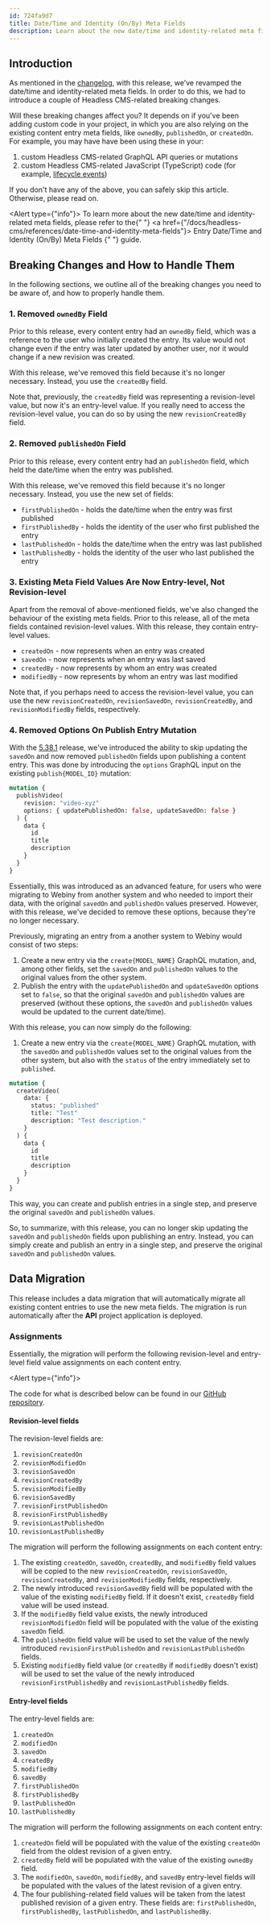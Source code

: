 ```yaml
---
id: 724fa9d7
title: Date/Time and Identity (On/By) Meta Fields
description: Learn about the new date/time and identity-related meta fields, and how to handle the breaking changes.
---
```


## Introduction


As mentioned in the [changelog](docs/release-notes/5.39.0/changelog#headless-cms-revamped-date-time-and-identity-on-by-meta-fields), with this release, we’ve revamped the date/time and identity-related meta fields. In order to do this, we had to introduce a couple of Headless CMS-related breaking changes.

Will these breaking changes affect you? It depends on if you've been adding custom code in your project, in which you are also relying on the existing content entry meta fields, like `ownedBy`, `publishedOn`, or `createdOn`. For example, you may have have been using these in your:

1. custom Headless CMS-related GraphQL API queries or mutations
2. custom Headless CMS-related JavaScript (TypeScript) code (for example, [lifecycle events](/docs/headless-cms/references/lifecycle-events))

If you don't have any of the above, you can safely skip this article. Otherwise, please read on.

<Alert type={"info"}>
  To learn more about the new date/time and identity-related meta fields, please refer to the{" "}
  <a href={"/docs/headless-cms/references/date-time-and-identity-meta-fields"}>
    Entry Date/Time and Identity (On/By) Meta Fields
  </a>{" "}
  guide.
</Alert>

## Breaking Changes and How to Handle Them

In the following sections, we outline all of the breaking changes you need to be aware of, and how to properly handle them.

### 1. Removed `ownedBy` Field

Prior to this release, every content entry had an `ownedBy` field, which was a reference to the user who initially created the entry. Its value would not change even if the entry was later updated by another user, nor it would change if a new revision was created.

With this release, we've removed this field because it's no longer necessary. Instead, you use the `createdBy` field.

Note that, previously, the `createdBy` field was representing a revision-level value, but now it's an entry-level value. If you really need to access the revision-level value, you can do so by using the new `revisionCreatedBy` field.

### 2. Removed `publishedOn` Field

Prior to this release, every content entry had an `publishedOn` field, which held the date/time when the entry was published.

With this release, we've removed this field because it's no longer necessary. Instead, you use the new set of fields:

- `firstPublishedOn` - holds the date/time when the entry was first published
- `firstPublishedBy` - holds the identity of the user who first published the entry
- `lastPublishedOn` - holds the date/time when the entry was last published
- `lastPublishedBy` - holds the identity of the user who last published the entry

### 3. Existing Meta Field Values Are Now Entry-level, Not Revision-level

Apart from the removal of above-mentioned fields, we've also changed the behaviour of the existing meta fields. Prior to this release, all of the meta fields contained revision-level values. With this release, they contain entry-level values.

- `createdOn` -  now represents when an entry was created
- `savedOn` -    now represents when an entry was last saved
- `createdBy` -  now represents by whom an entry was created
- `modifiedBy` - now represents by whom an entry was last modified

Note that, if you perhaps need to access the revision-level value, you can use the new `revisionCreatedOn`, `revisionSavedOn`, `revisionCreatedBy`, and `revisionModifiedBy` fields, respectively.

### 4. Removed Options On Publish Entry Mutation

With the [5.38.1](/docs/release-notes/5.38.1/changelog#skipping-the-update-of-saved-on-and-published-on-fields-when-publishing-an-entry-3718) release, we've introduced the ability to skip updating the `savedOn` and now removed `publishedOn` fields upon publishing a content entry. This was done by introducing the `options` GraphQL input on the existing `publish{MODEL_ID}` mutation:

```graphql
mutation {
  publishVideo(
    revision: "video-xyz"
    options: { updatePublishedOn: false, updateSavedOn: false }
  ) {
    data {
      id
      title
      description
    }
  }
}
```

Essentially, this was introduced as an advanced feature, for users who were migrating to Webiny from another system and who needed to import their data, with the original `savedOn` and `publishedOn` values preserved. However, with this release, we've decided to remove these options, because they're no longer necessary.

Previously, migrating an entry from a another system to Webiny would consist of two steps:
1. Create a new entry via the `create{MODEL_NAME}` GraphQL mutation, and, among other fields, set the `savedOn` and `publishedOn` values to the original values from the other system.
2. Publish the entry with the `updatePublishedOn` and `updateSavedOn` options set to `false`, so that the original `savedOn` and `publishedOn` values are preserved (without these options, the `savedOn` and `publishedOn` values would be updated to the current date/time).

With this release, you can now simply do the following:
1. Create a new entry via the `create{MODEL_NAME}` GraphQL mutation, with the `savedOn` and `publishedOn` values set to the original values from the other system, but also with the `status` of the entry immediately set to `published`.

```graphql
mutation {
  createVideo(
    data: {
      status: "published"
      title: "Test"
      description: "Test description."
    }
  ) {
    data {
      id
      title
      description
    }
  }
}

```

This way, you can create and publish entries in a single step, and preserve the original `savedOn` and `publishedOn` values.

So, to summarize, with this release, you can no longer skip updating the `savedOn` and `publishedOn` fields upon publishing an entry. Instead, you can simply create and publish an entry in a single step, and preserve the original `savedOn` and `publishedOn` values.

## Data Migration

This release includes a data migration that will automatically migrate all existing content entries to use the new meta fields. The migration is run automatically after the **API** project application is deployed.

### Assignments

Essentially, the migration will perform the following revision-level and entry-level field value assignments on each content entry.

<Alert type={"info"}>

  The code for what is described below can be found in our [GitHub repository](https://github.com/webiny/webiny-js/blob/next/packages/migrations/src/migrations/5.39.0/002/utils/assignNewMetaFields.ts).

</Alert>

#### Revision-level fields

The revision-level fields are:

1. `revisionCreatedOn`
2. `revisionModifiedOn`
3. `revisionSavedOn`
4. `revisionCreatedBy`
5. `revisionModifiedBy`
6. `revisionSavedBy`
7. `revisionFirstPublishedOn`
8. `revisionFirstPublishedBy`
9. `revisionLastPublishedOn`
10. `revisionLastPublishedBy`

The migration will perform the following assignments on each content entry:

1. The existing `createdOn`, `savedOn`, `createdBy`, and `modifiedBy` field values will be copied to the new `revisionCreatedOn`, `revisionSavedOn`, `revisionCreatedBy`, and `revisionModifiedBy` fields, respectively.
2. The newly introduced `revisionSavedBy` field will be populated with the value of the existing `modifiedBy` field. If it doesn't exist, `createdBy` field value will be used instead.
3. If the `modifiedBy` field value exists, the newly introduced `revisionModifiedOn` field will be populated with the value of the existing `savedOn` field.
4. The `publishedOn` field value will be used to set the value of the newly introduced `revisionFirstPublishedOn` and `revisionLastPublishedOn` fields.
5. Existing `modifiedBy` field value (or `createdBy` if `modifiedBy` doesn't exist) will be used to set the value of the newly introduced `revisionFirstPublishedBy` and `revisionLastPublishedBy` fields. 

#### Entry-level fields

The entry-level fields are:

1. `createdOn`
2. `modifiedOn`
3. `savedOn`
4. `createdBy`
5. `modifiedBy`
6. `savedBy`
7. `firstPublishedOn`
8. `firstPublishedBy`
9. `lastPublishedOn`
10. `lastPublishedBy`

The migration will perform the following assignments on each content entry:

1. `createdOn` field will be populated with the value of the existing `createdOn` field from the oldest revision of a given entry.
2. `createdBy` field will be populated with the value of the existing `ownedBy` field.
3. The `modifiedOn`, `savedOn`, `modifiedBy`, and `savedBy` entry-level fields will be populated with the values of the latest revision of a given entry. 
4. The four publishing-related field values will be taken from the latest published revision of a given entry. These fields are: `firstPublishedOn`, `firstPublishedBy`, `lastPublishedOn`, and `lastPublishedBy`.  
